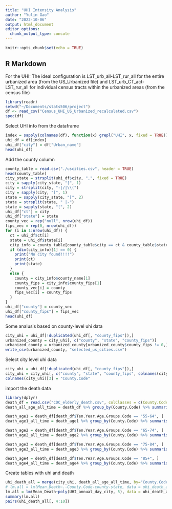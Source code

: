 ```yaml
---
title: "UHI Intensity Analysis"
author: "Yulin Gao"
date: "2022-10-06"
output: html_document
editor_options: 
  chunk_output_type: console
---
```


```r
knitr::opts_chunk$set(echo = TRUE)
```

## R Markdown

For the UHI: The ideal configuration is LST_urb_all-LST_rur_all for the entire urbanized area (from the US_Urbanized file) and LST_urb_CT_act-LST_rur_all for individual census tracts within the urbanized areas (from the census file)

```r
library(readr)
setwd("~/Documents/stats506/project")
df <- read_csv("Census_UHI_US_Urbanized_recalculated.csv")
spec(df)
```

Select UHI info from the dataframe 

```r
index = sapply(colnames(df), function(x) grepl("UHI", x, fixed = TRUE))
uhi_df = df[index]
uhi_df["city"] = df["Urban_name"]
head(uhi_df)
```

Add the county column

```r
county_table = read.csv("./uscities.csv", header = TRUE)
head(county_table)
city_state = strsplit(uhi_df$city, ",", fixed = TRUE)
city = sapply(city_state, "[", 1)
city = strsplit(city, "-|/|\\(")
city = sapply(city, "[", 1)
state = sapply(city_state, "[", 2)
state = strsplit(state, " |-")
state = sapply(state, "[", 2)
uhi_df["ct"] = city
uhi_df["state"] = state
county_vec = rep("null", nrow(uhi_df))
fips_vec = rep(0, nrow(uhi_df))
for (i in 1:nrow(uhi_df)) {
  ct = uhi_df$ct[i]
  state = uhi_df$state[i]
  city_info = county_table[county_table$city == ct & county_table$state_id == state,]
  if (dim(city_info)[1] == 0) {
    print("No city found!!!!")
    print(ct)
    print(state)
  }
  else {
    county = city_info$county_name[1]
    county_fips = city_info$county_fips[1]
    county_vec[i] = county
    fips_vec[i] = county_fips
  }
}
uhi_df["county"] = county_vec
uhi_df["county_fips"] = fips_vec
head(uhi_df)
```

Some analusis based on county-level uhi data

```r
city_uhi = uhi_df[!duplicated(uhi_df[, "county_fips"]),]
urbanized_county = city_uhi[, c("county", "state", "county_fips")]
urbanized_county = urbanized_county[urbanized_county$county_fips != 0,]
write_csv(urbanized_county, "selected_us_cities.csv")
```

Select city level uhi data
```r
city_uhi = uhi_df[!duplicated(uhi_df[, "county_fips"]),]
city_uhi = city_uhi[, c("county", "state", "county_fips", colnames(city_uhi)[7:12])]
colnames(city_uhi)[3] = "County.Code"
```

import the death data

```r
library(dplyr)
death_df = read.csv("CDC_elderly_death.csv", colClasses = c(County.Code = "character", Ten.Year.Age.Groups.Code = "factor"))
death_all_age_all_time = death_df %>% group_by(County.Code) %>% summarise(Mean_Death = mean(Deaths))

death_age1 = death_df[death_df$Ten.Year.Age.Groups.Code == "55-64", ]
death_age1_all_time = death_age1 %>% group_by(County.Code) %>% summarise(Mean_Death = mean(Deaths))

death_age2 = death_df[death_df$Ten.Year.Age.Groups.Code == "65-74", ]
death_age2_all_time = death_age2 %>% group_by(County.Code) %>% summarise(Mean_Death = mean(Deaths))

death_age3 = death_df[death_df$Ten.Year.Age.Groups.Code == "75-84", ]
death_age3_all_time = death_age3 %>% group_by(County.Code) %>% summarise(Mean_Death = mean(Deaths))

death_age4 = death_df[death_df$Ten.Year.Age.Groups.Code == "85+", ]
death_age4_all_time = death_age4 %>% group_by(County.Code) %>% summarise(Mean_Death = mean(Deaths))
```

Create tables with uhi and death
```r
uhi_death_all = merge(city_uhi, death_all_age_all_time, by="County.Code")
# lm.all = lm(Mean_Death~.-County.Code-county-state, data = uhi_death_all)
lm.all = lm(Mean_Death~poly(UHI_annual_day_city, 5), data = uhi_death_all)
summary(lm.all)
pairs(uhi_death_all[, 4:10])

```





